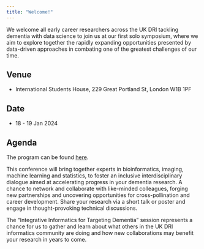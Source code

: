 ```yaml
---
title: "Welcome!"
---
```


We welcome all early career researchers across the UK DRI tackling dementia with data science to join us at our first solo symposium, where we aim to explore together the rapidly expanding opportunities presented by data-driven approaches in combating one of the greatest challenges of our time.

## Venue

- International Students House, 229 Great Portland St, London W1B 1PF

## Date

- 18 - 19 Jan 2024

## Agenda

The program can be found [here](https://ukdri.ac.uk/uploads/Informatics-ECR-event-London-schedule_program.pdf).

This conference will bring together experts in bioinformatics, imaging, machine learning and statistics, to foster an inclusive interdisciplinary dialogue aimed at accelerating progress in your dementia research. A chance to network and collaborate with like-minded colleagues, forging new partnerships and uncovering opportunities for cross-pollination and career development. Share your research via a short talk or poster and engage in thought-provoking technical discussions.

The "Integrative Informatics for Targeting Dementia" session represents a chance for us to gather and learn about what others in the UK DRI informatics community are doing and how new collaborations may benefit your research in years to come.